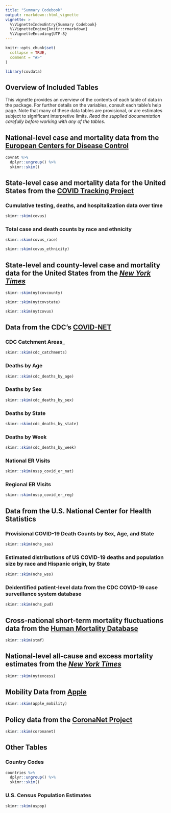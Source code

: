```yaml
---
title: "Summary Codebook"
output: rmarkdown::html_vignette
vignette: >
  %\VignetteIndexEntry{Summary Codebook}
  %\VignetteEngine{knitr::rmarkdown}
  %\VignetteEncoding{UTF-8}
---
```


```r
knitr::opts_chunk$set(
  collapse = TRUE,
  comment = "#>"
)
```

```r
library(covdata)
```

## Overview of Included Tables

This vignette provides an overview of the contents of each table of data in the package. For further details on the variables, consult each table's help page. Note that many of these data tables are provisional, or are estimates subject to significant interpretive limits. _Read the supplied documentation carefully before working with any of the tables_.

## National-level case and mortality data from the [European Centers for Disease Control](https://www.ecdc.europa.eu/en)

```r
covnat %>%
  dplyr::ungroup() %>%
  skimr::skim()
```


## State-level case and mortality data for the United States from the [COVID Tracking Project](https://covidtracking.com)

### Cumulative testing, deaths, and hospitalization data over time

```r
skimr::skim(covus)
```


### Total case and death counts by race and ethnicity

```r
skimr::skim(covus_race)
```


```r
skimr::skim(covus_ethnicity)
```


## State-level and county-level case and mortality data for the United States from the [_New York Times_](https://github.com/nytimes/covid-19-data)

```r
skimr::skim(nytcovcounty)
```


```r
skimr::skim(nytcovstate)
```


```r
skimr::skim(nytcovus)
```


## Data from the CDC's [COVID-NET](https://www.cdc.gov/coronavirus/2019-ncov/covid-data/covidview/index.html) 

### CDC Catchment Areas_

```r
skimr::skim(cdc_catchments)
```


### Deaths by Age

```r
skimr::skim(cdc_deaths_by_age)
```

### Deaths by Sex


```r
skimr::skim(cdc_deaths_by_sex)
```

### Deaths by State

```r
skimr::skim(cdc_deaths_by_state)
```

### Deaths by Week

```r
skimr::skim(cdc_deaths_by_week)
```

### National ER Visits

```r
skimr::skim(nssp_covid_er_nat)
```

### Regional ER Visits

```r
skimr::skim(nssp_covid_er_reg)
```

## Data from the U.S. National Center for Health Statistics

### Provisional COVID-19 Death Counts by Sex, Age, and State

```r
skimr::skim(nchs_sas)
```

### Estimated distributions of US COVID-19 deaths and population size by race and Hispanic origin, by State

```r
skimr::skim(nchs_wss)
```

### Deidentified patient-level data from the CDC COVID-19 case surveillance system database

```r
skimr::skim(nchs_pud)
```


## Cross-national short-term mortality fluctuations data from the [Human Mortality Database](https://www.mortality.org)

```r
skimr::skim(stmf)
```


## National-level all-cause and excess mortality estimates from the [_New York Times_](https://github.com/nytimes/covid-19-data)

```r
skimr::skim(nytexcess)
```

## Mobility Data from [Apple](http://apple.com/covid19) 

```r
skimr::skim(apple_mobility)
```


## Policy data from the [CoronaNet Project](https://coronanet-project.org)

```r
skimr::skim(coronanet)
```


## Other Tables

### Country Codes

```r
countries %>%
  dplyr::ungroup() %>%
  skimr::skim()
```

### U.S. Census Population Estimates

```r
skimr::skim(uspop)
```
